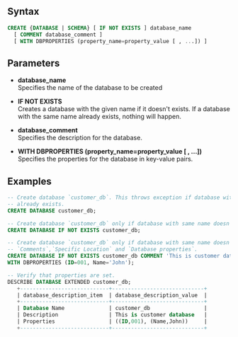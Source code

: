 ## Syntax

```sql
CREATE {DATABASE | SCHEMA} [ IF NOT EXISTS ] database_name
  [ COMMENT database_comment ]
  [ WITH DBPROPERTIES (property_name=property_value [ , ...]) ]
```



## Parameters

- **database_name**  
    Specifies the name of the database to be created

- **IF NOT EXISTS**  
    Creates a database with the given name if it doesn't exists. If a database with the same name already exists, nothing will happen.

- **database_comment**  
    Specifies the description for the database.

- **WITH DBPROPERTIES (property_name=property_value [ , ...])**  
    Specifies the properties for the database in key-value pairs.

## Examples

```sql
-- Create database `customer_db`. This throws exception if database with name customer_db
-- already exists.
CREATE DATABASE customer_db;

-- Create database `customer_db` only if database with same name doesn't exist.
CREATE DATABASE IF NOT EXISTS customer_db;

-- Create database `customer_db` only if database with same name doesn't exist with 
-- `Comments`,`Specific Location` and `Database properties`.
CREATE DATABASE IF NOT EXISTS customer_db COMMENT 'This is customer database' LOCATION 
WITH DBPROPERTIES (ID=001, Name='John');

-- Verify that properties are set.
DESCRIBE DATABASE EXTENDED customer_db;
   +----------------------------+-----------------------------+
   | database_description_item  | database_description_value  |
   +----------------------------+-----------------------------+
   | Database Name              | customer_db                 |
   | Description                | This is customer database   |
   | Properties                 | ((ID,001), (Name,John))     |
   +----------------------------+-----------------------------+
```